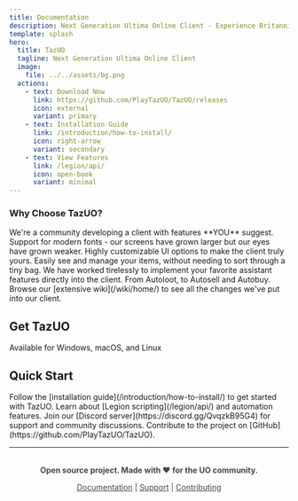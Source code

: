 ```yaml
---
title: Documentation
description: Next Generation Ultima Online Client - Experience Britannia like never before with countless modern features.
template: splash
hero:
  title: TazUO
  tagline: Next Generation Ultima Online Client
  image:
    file: ../../assets/bg.png
  actions:
    - text: Download Now
      link: https://github.com/PlayTazUO/TazUO/releases
      icon: external
      variant: primary
    - text: Installation Guide
      link: /introduction/how-to-install/
      icon: right-arrow
      variant: secondary
    - text: View Features
      link: /legion/api/
      icon: open-book
      variant: minimal
---
```



### Why Choose TazUO?

<CardGrid>
  <Card title="Active Development" icon="rocket">
    We're a community developing a client with features **YOU** suggest.
  </Card>
  <Card title="Customizable TTF Font Support" icon="pencil">
    Support for modern fonts - our screens have grown larger but our eyes have
    grown weaker.
  </Card>
  <Card title="Customizable UI" icon="setting">
    Highly customizable UI options to make the client truly yours.
  </Card>
  <Card title="Grid Containers" icon="list-format">
    Easily see and manage your items, without needing to sort through a tiny
    bag.
  </Card>
  <Card title="Built-in Assistant" icon="star">
    We have worked tirelessly to implement your favorite assistant features
    directly into the client. From Autoloot, to Autosell and Autobuy.
  </Card>
  <Card title="View More Features" icon="external">
    Browse our [extensive wiki](/wiki/home/) to see
    all the changes we've put into our client.
  </Card>
</CardGrid>

## Get TazUO

Available for Windows, macOS, and Linux

## Quick Start

<CardGrid>
  <Card title="Installation" icon="rocket">
    Follow the [installation guide](/introduction/how-to-install/) to get
    started with TazUO.
  </Card>
  <Card title="Python API" icon="document">
    Learn about [Legion scripting](/legion/api/) and automation features.
  </Card>
  <Card title="Community" icon="discord">
    Join our [Discord server](https://discord.gg/QvqzkB95G4) for support and
    community discussions.
  </Card>
  <Card title="Contributing" icon="github">
    Contribute to the project on [GitHub](https://github.com/PlayTazUO/TazUO).
  </Card>
</CardGrid>

---

<div style="text-align: center; margin-top: 2rem; opacity: 0.8;">

**Open source project. Made with ❤️ for the UO community.**

[Documentation](/wiki/home/) | [Support](https://discord.gg/QvqzkB95G4) | [Contributing](https://github.com/PlayTazUO/TazUO)

</div>
